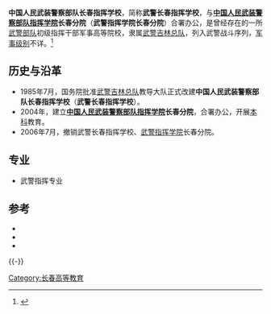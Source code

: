 {{高校
|名称    ={{nowrap|中国人民武装警察部队长春指挥学校}}<br/>{{nowrap|中国人民武装警察部队指挥学院长春分院}}
|外文名  =
|图像    =
|图像说明=[[中华人民共和国人民警察警徽|中华人民共和国人民警察警徽]]<sub>（83式）</sub>
|校训    =
|建校    =1985年7月
|闭校    =2006年7月
|类型    =武警军事高校
|校长    =
|院长    =？
|头衔    =政委
|头衔者 =？
|书记    =
|教师    =
|职工    =
|学生    =
|地址    ={{CHN}}[[吉林省|吉林省]][[长春市|长春市]]
|校园环境=
|面积    =
|代表色  =
|隶属    =[[武警吉林总队|武警吉林总队]]
|邮编    =
|电话    =
|网站    =
|标志    =
|脚注    =
}}

'''中国人民武装警察部队长春指挥学校'''，简称'''武警长春指挥学校'''，与'''[[中国人民武装警察部队指挥学院|中国人民武装警察部队指挥学院]]长春分院'''（'''武警指挥学院长春分院'''）合署办公，是曾经存在的一所[[武警部队|武警部队]]初级指挥干部军事高等院校，隶属[[武警吉林总队|武警吉林总队]]，列入武警战斗序列，[[军事级别|军事级别]]不详。<ref>{{Cite web |url=http://www.fjzsksw.com/gx/gzgz/204414.shtml |title=武警长春指挥学校简介 |accessdate=2011-03-12 |archive-date=2010-04-06 |archive-url=https://web.archive.org/web/20100406041227/http://www.fjzsksw.com/gx/gzgz/204414.shtml |dead-url=no }}</ref>

== 历史与沿革 ==
*1985年7月，国务院批准[[武警吉林总队|武警吉林总队]]教导大队正式改建'''中国人民武装警察部队长春指挥学校'''（'''武警长春指挥学校'''）。
*2004年，建立'''[[中国人民武装警察部队指挥学院|中国人民武装警察部队指挥学院]]长春分院'''，合署办公，开展[[本科|本科]]教育。
*2006年7月，撤销武警长春指挥学校、[[武警指挥学院|武警指挥学院]]长春分院。
== 专业 ==
*武警指挥专业
==参考==
{{Reflist}}
{{ReflistH}}
*  {{cite journal|title=切实把理论学习落到实处——武警长春指挥学校改进学习方法的体会|journal=长白学刊|year=2006|issue=04}}
* {{cite news|author=金成武|title=长春指挥学校积极投身新农村建设|newspaper=人民武警|date=2006-04-22}}
* {{cite news|author=金成武|title=长春指挥学校以科研促教学硕果累累|newspaper=人民武警|date=2006-04-27}}
{{ReflistF}}
{{-}}
{{武警院校}}
{{军事教育小作品}}
[[Category:长春高等教育|Category:长春高等教育]]